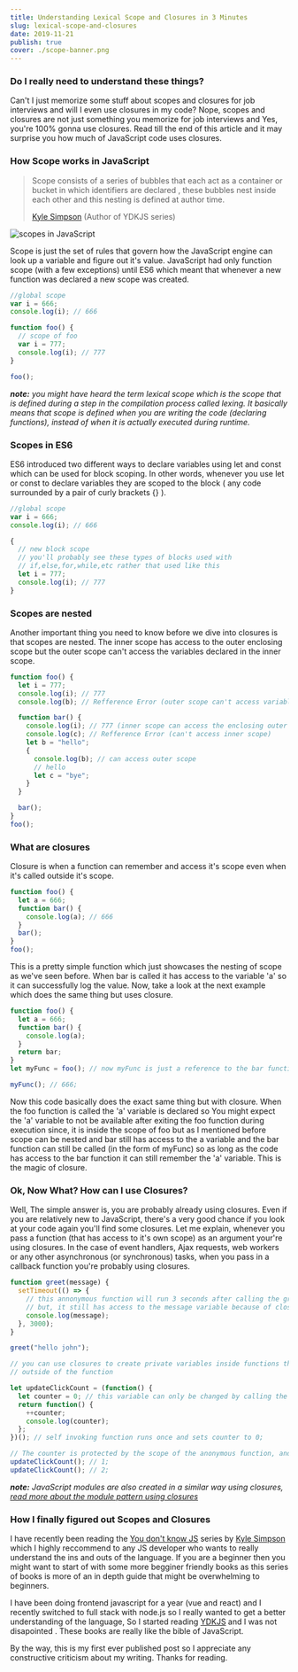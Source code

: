 ```yaml
---
title: Understanding Lexical Scope and Closures in 3 Minutes
slug: lexical-scope-and-closures
date: 2019-11-21
publish: true
cover: ./scope-banner.png
---
```


### Do I really need to understand these things?

Can't I just memorize some stuff about scopes and closures for job interviews and will I even use closures in my code? Nope, scopes and closures are not just something you memorize for job interviews and Yes, you're 100% gonna use closures. Read till the end of this article and it may surprise you how much of JavaScript code uses closures.

### How Scope works in JavaScript

> Scope consists of a series of bubbles that each act as a container or bucket in which identifiers are declared , these bubbles nest inside each other and this nesting is defined at author time.
>
> [Kyle Simpson](https://twitter.com/getify) (Author of YDKJS series)

![scopes in JavaScript](./scopes.png)

Scope is just the set of rules that govern how the JavaScript engine can look up a variable and figure out it's value. JavaScript had only function scope (with a few exceptions) until ES6 which meant that whenever a new function was declared a new scope was created.

```javascript
//global scope
var i = 666;
console.log(i); // 666

function foo() {
  // scope of foo
  var i = 777;
  console.log(i); // 777
}

foo();
```

_**note:** you might have heard the term lexical scope which is the scope that is defined during a step in the compilation process called lexing. It basically means that scope is defined when you are writing the code (declaring functions), instead of when it is actually executed during runtime._

### Scopes in ES6

ES6 introduced two different ways to declare variables using let and const which can be used for block scoping. In other words, whenever you use let or const to declare variables they are scoped to the block ( any code surrounded by a pair of curly brackets {} ).

```javascript
//global scope
var i = 666;
console.log(i); // 666

{
  // new block scope
  // you'll probably see these types of blocks used with
  // if,else,for,while,etc rather that used like this
  let i = 777;
  console.log(i); // 777
}
```

### Scopes are nested

Another important thing you need to know before we dive into closures is that scopes are nested. The inner scope has access to the outer enclosing scope but the outer scope can't access the variables declared in the inner scope.

```javascript
function foo() {
  let i = 777;
  console.log(i); // 777
  console.log(b); // Refference Error (outer scope can't access variables in inner scope)

  function bar() {
    console.log(i); // 777 (inner scope can access the enclosing outer scope)
    console.log(c); // Refference Error (can't access inner scope)
    let b = "hello";
    {
      console.log(b); // can access outer scope
      // hello
      let c = "bye";
    }
  }

  bar();
}
foo();
```

### What are closures

Closure is when a function can remember and access it's scope even when it's called outside it's scope.

```javascript
function foo() {
  let a = 666;
  function bar() {
    console.log(a); // 666
  }
  bar();
}
foo();
```

This is a pretty simple function which just showcases the nesting of scope as we've seen before. When bar is called it has access to the variable 'a' so it can successfully log the value. Now, take a look at the next example which does the same thing but uses closure.

```javascript
function foo() {
  let a = 666;
  function bar() {
    console.log(a);
  }
  return bar;
}
let myFunc = foo(); // now myFunc is just a reference to the bar function inside foo.

myFunc(); // 666;
```

Now this code basically does the exact same thing but with closure. When the foo function is called the 'a' variable is declared so You might expect the 'a' variable to not be available after exiting the foo function during execution since, it is inside the scope of foo but as I mentioned before scope can be nested and bar still has access to the a variable and the bar function can still be called (in the form of myFunc) so as long as the code has access to the bar function it can still remember the 'a' variable. This is the magic of closure.

### Ok, Now What? How can I use Closures?

Well, The simple answer is, you are probably already using closures. Even if you are relatively new to JavaScript, there's a very good chance if you look at your code again you'll find some closures. Let me explain, whenever you pass a function (that has access to it's own scope) as an argument your're using closures. In the case of event handlers, Ajax requests, web workers or any other asynchronous (or synchronous) tasks, when you pass in a callback function you're probably using closures.

```javascript
function greet(message) {
  setTimeout(() => {
    // this annonymous function will run 3 seconds after calling the greet function
    // but, it still has access to the message variable because of closure
    console.log(message);
  }, 3000);
}

greet("hello john");

// you can use closures to create private variables inside functions that can't be accessed
// outside of the function

let updateClickCount = (function() {
  let counter = 0; // this variable can only be changed by calling the updateClickCount
  return function() {
    ++counter;
    console.log(counter);
  };
})(); // self invoking function runs once and sets counter to 0;

// The counter is protected by the scope of the anonymous function, and can only be changed using the add function!
updateClickCount(); // 1;
updateClickCount(); // 2;
```

_**note:** JavaScript modules are also created in a similar way using closures, [read more about the module pattern using closures](https://www.joezimjs.com/javascript/javascript-closures-and-the-module-pattern/)_

### How I finally figured out Scopes and Closures

I have recently been reading the [You don't know JS](https://github.com/getify/You-Dont-Know-JS) series by [Kyle Simpson](https://www.twitter.com/@getify) which I highly reccommend to any JS developer who wants to really understand the ins and outs of the language. If you are a beginner then you might want to start of with some more begginer friendly books as this series of books is more of an in depth guide that might be overwhelming to beginners.

I have been doing frontend javascript for a year (vue and react) and I recently switched to full stack with node.js so I really wanted to get a better understanding of the language, So I started reading [YDKJS](https://github.com/getify/You-Dont-Know-JS) and I was not disapointed . These books are really like the bible of JavaScript.

By the way, this is my first ever published post so I appreciate any constructive criticism about my writing. Thanks for reading.

